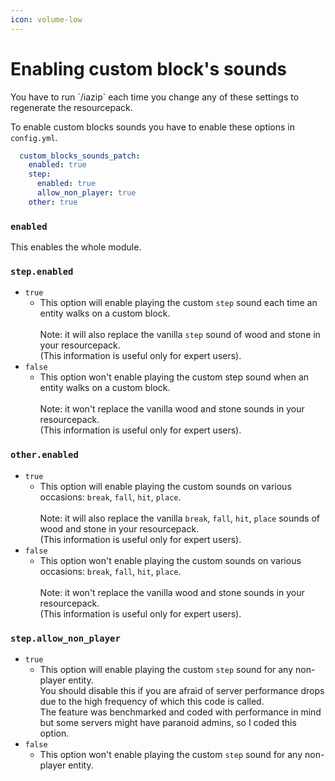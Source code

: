 ```yaml
---
icon: volume-low
---
```


# Enabling custom block's sounds


<Warning>
You have to run `/iazip` each time you change any of these settings to regenerate the resourcepack.
</Warning>


To enable custom blocks sounds you have to enable these options in `config.yml`.

```yaml
  custom_blocks_sounds_patch:
    enabled: true
    step:
      enabled: true
      allow_non_player: true
    other: true
```

### `enabled`

This enables the whole module.

### `step.enabled`

* `true`
  * This option will enable playing the custom `step` sound each time an entity walks on a custom block.\
    \
    Note: it will also replace the vanilla `step` sound of wood and stone in your resourcepack.\
    (This information is useful only for expert users).
* `false`
  * This option won't enable playing the custom step sound when an entity walks on a custom block.\
    \
    Note: it won't replace the vanilla wood and stone sounds in your resourcepack.\
    (This information is useful only for expert users).

### `other.enabled`

* `true`
  * This option will enable playing the custom sounds on various occasions: `break`, `fall`, `hit`, `place`.\
    \
    Note: it will also replace the vanilla `break`, `fall`, `hit`, `place` sounds of wood and stone in your resourcepack.\
    (This information is useful only for expert users).
* `false`
  * This option won't enable playing the custom sounds on various occasions: `break`, `fall`, `hit`, `place`.\
    \
    Note: it won't replace the vanilla wood and stone sounds in your resourcepack.\
    (This information is useful only for expert users).

### `step.allow_non_player`

* `true`
  * This option will enable playing the custom `step` sound for any non-player entity.\
    You should disable this if you are afraid of server performance drops due to the high frequency of which this code is called.\
    The feature was benchmarked and coded with performance in mind but some servers might have paranoid admins, so I coded this option.
* `false`
  * This option won't enable playing the custom `step` sound for any non-player entity.
